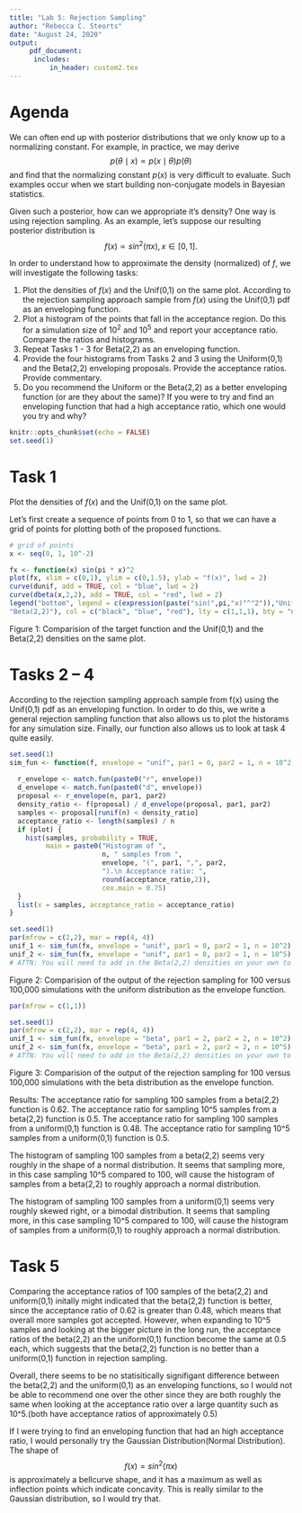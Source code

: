 ```yaml
---
title: "Lab 5: Rejection Sampling"
author: "Rebecca C. Steorts"
date: "August 24, 2020"
output: 
     pdf_document:
      includes: 
          in_header: custom2.tex
---
```


# Agenda

We can often end up with posterior distributions that we only know up to a normalizing constant. For example, in practice, we may derive $$p(\theta \mid x) \propto p(x\mid \theta) p(\theta)$$ and find that the normalizing constant $p(x)$ is very difficult to evaluate. Such examples occur when we start building non-conjugate models in Bayesian statistics. 

Given such a posterior, how can we appropriate it's density? One way is using rejection sampling. As an example, let's suppose our resulting posterior distribution is  $$f(x) \propto sin^2(\pi x), x \in [0,1].$$

In order to understand how to approximate the density (normalized) of $f$, we will investigate the following tasks:


1. Plot the densities of $f(x)$ and the Unif(0,1) on the same plot. 
 According to the rejection sampling approach sample from $f(x)$ using the Unif(0,1) pdf as an enveloping function.
2.  Plot a histogram of the points that fall in the acceptance region. Do this for a simulation size of $10^2$ and $10^5$ and report your acceptance ratio. Compare the ratios and histograms.
3.  Repeat Tasks 1 - 3 for  Beta(2,2) as an enveloping function. 
4.  Provide the four histograms from Tasks 2 and 3 using the Uniform(0,1) and the Beta(2,2) enveloping proposals. Provide the acceptance ratios. Provide commentary. 
5.  Do you recommend the Uniform or the Beta(2,2) as a better enveloping function (or are they about the same)? If you were to try and find an enveloping function that had a high acceptance ratio, which one would you try and why? 


```r
knitr::opts_chunk$set(echo = FALSE)
set.seed(1)
```


# Task 1

Plot the densities of $f(x)$ and the Unif(0,1) on the same plot. 

Let's first create a sequence of points from 0 to 1, so that we can have a grid of points for plotting both of the proposed functions. 

```r
# grid of points
x <- seq(0, 1, 10^-2)
```

```r
fx <- function(x) sin(pi * x)^2
plot(fx, xlim = c(0,1), ylim = c(0,1.5), ylab = "f(x)", lwd = 2)
curve(dunif, add = TRUE, col = "blue", lwd = 2)
curve(dbeta(x,2,2), add = TRUE, col = "red", lwd = 2)
legend("bottom", legend = c(expression(paste("sin(",pi,"x)"^"2")),"Unif(0,1)",
"Beta(2,2)"), col = c("black", "blue", "red"), lty = c(1,1,1), bty = "n", cex = 1.1, lwd = 2)
```

Figure 1: Comparision of the target function and the Unif(0,1) and the Beta(2,2) densities on the same plot.

# Tasks 2 -- 4

According to the rejection sampling approach sample from f(x) using the Unif(0,1) pdf as an enveloping function. In order to do this, we write a general rejection sampling function that also allows us to plot the historams for any simulation size. Finally, our function also allows us to look at task 4 quite easily. 

```r
set.seed(1)
sim_fun <- function(f, envelope = "unif", par1 = 0, par2 = 1, n = 10^2, plot = TRUE){
  
  r_envelope <- match.fun(paste0("r", envelope))
  d_envelope <- match.fun(paste0("d", envelope))
  proposal <- r_envelope(n, par1, par2)
  density_ratio <- f(proposal) / d_envelope(proposal, par1, par2)
  samples <- proposal[runif(n) < density_ratio]
  acceptance_ratio <- length(samples) / n
  if (plot) {
    hist(samples, probability = TRUE, 
         main = paste0("Histogram of ", 
                       n, " samples from ", 
                       envelope, "(", par1, ",", par2,
                       ").\n Acceptance ratio: ",
                       round(acceptance_ratio,2)), 
                       cex.main = 0.75)
  }
  list(x = samples, acceptance_ratio = acceptance_ratio)
}
```

```r
set.seed(1)
par(mfrow = c(2,2), mar = rep(4, 4))
unif_1 <- sim_fun(fx, envelope = "unif", par1 = 0, par2 = 1, n = 10^2) 
unif_2 <- sim_fun(fx, envelope = "unif", par1 = 0, par2 = 1, n = 10^5)
# ATTN: You will need to add in the Beta(2,2) densities on your own to finish task 4.
```

Figure 2: Comparision of the output of the rejection sampling for 100 versus 100,000 simulations with the uniform distribution as the envelope function.

```r
par(mfrow = c(1,1))
```

```r
set.seed(1)
par(mfrow = c(2,2), mar = rep(4, 4))
unif_1 <- sim_fun(fx, envelope = "beta", par1 = 2, par2 = 2, n = 10^2) 
unif_2 <- sim_fun(fx, envelope = "beta", par1 = 2, par2 = 2, n = 10^5)
# ATTN: You will need to add in the Beta(2,2) densities on your own to finish task 4.
```
Figure 3: Comparision of the output of the rejection sampling for 100 versus 100,000 simulations with the beta distribution as the envelope function.

Results:
The acceptance ratio for sampling 100 samples from a beta(2,2) function is 0.62.
The acceptance ratio for sampling 10^5 samples from a beta(2,2) function is 0.5.
The acceptance ratio for sampling 100 samples from a uniform(0,1) function is 0.48.
The acceptance ratio for sampling 10^5 samples from a uniform(0,1) function is 0.5.

The histogram of sampling 100 samples from a beta(2,2) seems very roughly in the shape of a normal distribution. It seems that sampling more, in this case sampling 10^5 compared to 100, will cause the histogram of samples from a beta(2,2) to roughly approach a normal distribution.

The histogram of sampling 100 samples from a uniform(0,1) seems very roughly skewed right, or a bimodal distribution. It seems that sampling more, in this case sampling 10^5 compared to 100, will cause the histogram of samples from a uniform(0,1) to roughly approach a normal distribution.

# Task 5

Comparing the acceptance ratios of 100 samples of the beta(2,2) and uniform(0,1) initally might indicated that the beta(2,2) function is better, since the acceptance ratio of 0.62 is greater than 0.48, which means that overall more samples got accepted. However, when expanding to 10^5 samples and looking at the bigger picture in the long run, the acceptance ratios of the beta(2,2) an the uniform(0,1) function become the same at 0.5 each, which suggests that the beta(2,2) function is no better than a uniform(0,1) function in rejection sampling. 

Overall, there seems to be no statisitically signifigant difference between the beta(2,2) and the uniform(0,1) as an enveloping functions, so I would not be able to recommend one over the other since they are both roughly the same when looking at the acceptance ratio over a large quantity such as 10^5.(both have acceptance ratios of approximately 0.5)

If I were trying to find an enveloping function that had an high acceptance ratio, I would personally try the Gaussian Distribution(Normal Distribution). The shape of $$f(x) = sin^2(\pi x)$$ is approximately a bellcurve shape, and it has a maximum as well as inflection points which indicate concavity. This is really similar to the Gaussian distribution, so I would try that.


